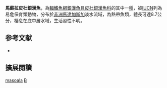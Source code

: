 {{Speciesbox
| name = 馬蘇拉皮杜銀漢魚
| image = 
| image_width = 250px
| status = VU
| status_system = IUCN3.1
| genus = Bedotia
| species = masoala
| authority = [[Sparks|Sparks]], 2001
| synonyms = 
}}
'''馬蘇拉皮杜銀漢魚'''，為[[輻鰭魚綱|輻鰭魚綱]][[銀漢魚目|銀漢魚目]][[皮杜銀漢魚科|皮杜銀漢魚科]]的其中一[[種|種]]，被[[IUCN|IUCN]]列為易危保育類動物，分布於[[非洲|非洲]][[馬達加斯加|馬達加斯加]]淡水流域，為熱帶魚類，體長可達8.7公分，棲息在底中層水域，生活習性不明。

== 参考文献 ==
*{{FishBase_species|genus=Bedotia|species=masoala|year=2016|month=5}}

== 擴展閱讀 ==
{{refbegin}}
{{wikispecies-inline|Bedotia masoala|馬蘇拉皮杜銀漢魚}}
{{refend}}
{{Taxonbar|from=Q4879356}}

[[Category:皮杜銀漢魚屬|masoala]]
[[Category:2001年描述的魚類|B]]

{{魚類小作品}}